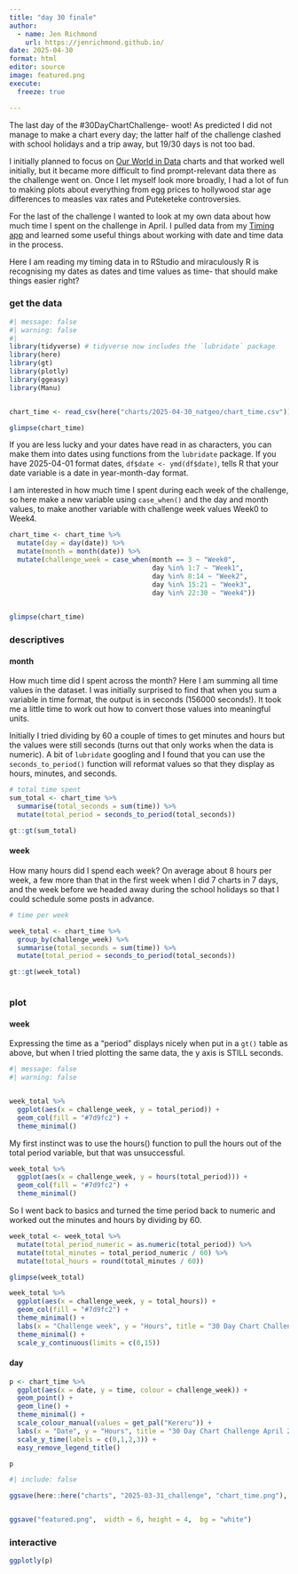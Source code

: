 ```yaml
---
title: "day 30 finale"
author:
  - name: Jen Richmond
    url: https://jenrichmond.github.io/
date: 2025-04-30
format: html
editor: source
image: featured.png
execute:
  freeze: true

---
```


The last day of the #30DayChartChallenge- woot! As predicted I did not manage to make a chart every day; the latter half of the challenge clashed with school holidays and a trip away, but 19/30 days is not too bad. 

I initially planned to focus on [Our World in Data](https://ourworldindata.org/) charts and that worked well initially, but it became more difficult to find prompt-relevant data there as the challenge went on. Once I let myself look more broadly, I had a lot of fun to making plots about everything from egg prices to hollywood star age differences to measles vax rates and Puteketeke controversies.  

For the last of the challenge I wanted to look at my own data about how much time I spent on the challenge in April. I pulled data from my [Timing app](https://timingapp.com/?lang=en) and learned some useful things about working with date and time data in the process. 

Here I am reading my timing data in to RStudio and miraculously R is recognising my dates as dates and time values as time- that should make things easier right? 


### get the data

```r
#| message: false
#| warning: false
#| 
library(tidyverse) # tidyverse now includes the `lubridate` package
library(here)
library(gt)
library(plotly)
library(ggeasy)
library(Manu)


chart_time <- read_csv(here("charts/2025-04-30_natgeo/chart_time.csv"))

glimpse(chart_time)


```


::: {.callout-note}

If you are less lucky and your dates have read in as characters, you can make them into dates using functions from the `lubridate` package. If you have 2025-04-01 format dates, `df$date <- ymd(df$date)`, tells R that your date variable is a date in year-month-day format.

:::


I am interested in how much time I spent during each week of the challenge, so here make a new variable using `case_when()` and the day and month values, to make another variable with challenge week values Week0 to Week4. 

```r

chart_time <- chart_time %>%
  mutate(day = day(date)) %>%
  mutate(month = month(date)) %>%
  mutate(challenge_week = case_when(month == 3 ~ "Week0", 
                                    day %in% 1:7 ~ "Week1", 
                                    day %in% 8:14 ~ "Week2", 
                                    day %in% 15:21 ~ "Week3", 
                                    day %in% 22:30 ~ "Week4"))
                                    

glimpse(chart_time)

```

### descriptives

#### month

How much time did I spent across the month? Here I am summing all time values in the dataset. I was initially surprised to find that when you sum a variable in time format, the output is in seconds (156000 seconds!). It took me a little time to work out how to convert those values into meaningful units. 

Initially I tried dividing by 60 a couple of times to get minutes and hours but the values were still seconds (turns out that only works when the data is numeric). A bit of `lubridate` googling and I found that you can use the `seconds_to_period()` function will reformat values so that they display as hours, minutes, and seconds.

```r

# total time spent
sum_total <- chart_time %>%
  summarise(total_seconds = sum(time)) %>%
  mutate(total_period = seconds_to_period(total_seconds))

gt::gt(sum_total)

```

#### week

How many hours did I spend each week? On average about 8 hours per week, a few more than that in the first week when I did 7 charts in 7 days, and the week before we headed away during the school holidays so that I could schedule some posts in advance. 

```r

# time per week

week_total <- chart_time %>%
  group_by(challenge_week) %>%
  summarise(total_seconds = sum(time)) %>%
  mutate(total_period = seconds_to_period(total_seconds)) 

gt::gt(week_total)



```



### plot

#### week

Expressing the time as a "period" displays nicely when put in a `gt()` table as above, but when I tried plotting the same data, the y axis is STILL seconds. 

```r
#| message: false
#| warning: false


week_total %>%
  ggplot(aes(x = challenge_week, y = total_period)) +
  geom_col(fill = "#7d9fc2") +
  theme_minimal()

```

My first instinct was to use the hours() function to pull the hours out of the total period variable, but that was unsuccessful. 

```r
week_total %>%
  ggplot(aes(x = challenge_week, y = hours(total_period))) +
  geom_col(fill = "#7d9fc2") +
  theme_minimal()
```

So I went back to basics and turned the time period back to numeric and worked out the minutes and hours by dividing by 60. 

```r
week_total <- week_total %>%
  mutate(total_period_numeric = as.numeric(total_period)) %>%
  mutate(total_minutes = total_period_numeric / 60) %>%
  mutate(total_hours = round(total_minutes / 60))

glimpse(week_total)
```
```r
week_total %>%
  ggplot(aes(x = challenge_week, y = total_hours)) +
  geom_col(fill = "#7d9fc2") +
  theme_minimal() +
  labs(x = "Challenge week", y = "Hours", title = "30 Day Chart Challenge April 2025", subtitle = "Time each week spent making plots") +
  theme_minimal() +
  scale_y_continuous(limits = c(0,15))
```


#### day

```r

p <- chart_time %>%
  ggplot(aes(x = date, y = time, colour = challenge_week)) +
  geom_point() +
  geom_line() +
  theme_minimal() +
  scale_colour_manual(values = get_pal("Kereru")) +
  labs(x = "Date", y = "Hours", title = "30 Day Chart Challenge April 2025", subtitle = "Daily time spent making plots") +
  scale_y_time(labels = c(0,1,2,3)) +
  easy_remove_legend_title()

p
```

```r
#| include: false

ggsave(here::here("charts", "2025-03-31_challenge", "chart_time.png"), width = 6, height = 4,  bg = "white")


ggsave("featured.png",  width = 6, height = 4,  bg = "white")
```


### interactive


```r
ggplotly(p)
```



